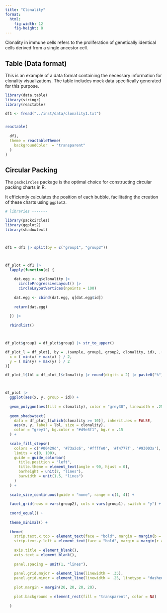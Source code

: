 ```yaml
---
title: "Clonality"
format:
  html:
    fig-width: 12
    fig-height: 8
---
```


Clonality in immune cells refers to the proliferation of genetically identical cells derived from a single ancestor cell.


## Table (Data format)

This is an example of a data format containing the necessary information for clonality visualizations. The table includes mock data specifically generated for this purpose.


```r

library(data.table)
library(stringr)
library(reactable)

df1 <- fread("../inst/data/clonality1.txt") 


reactable(
  
  df1, 
  theme = reactableTheme(
    backgroundColor  = "transparent"
  )
)

```

## Circular Packing

The `packcircles` package is the optimal choice for constructing circular packing charts in R. 

It efficiently calculates the position of each bubble, facilitating the creation of these charts using `ggplot2`.


```r

# libraries -------

library(packcircles)
library(ggplot2)
library(shadowtext)



df1 = df1 |> split(by = c("group1", "group2"))



df_plot = df1 |> 
  lapply(function(q) {
    
    dat.egg <- q$clonality |> 
      circleProgressiveLayout() |> 
      circleLayoutVertices(npoints = 100)
    
    dat.egg <- cbind(dat.egg, q[dat.egg$id]) 
    
    return(dat.egg)
    
  }) |>
  
  rbindlist()



df_plot$group1 = df_plot$group1 |> str_to_upper()

df_plot_l = df_plot[, by = .(sample, group1, group2, clonality, id), .(
  x = ( min(x) + max(x) ) / 2,
  y = ( min(y) + max(y) ) / 2
)]

df_plot_l$lbl = df_plot_l$clonality |> round(digits = 2) |> paste0("%")



df_plot |>
  ggplot(aes(x, y, group = id)) +
  
  geom_polygon(aes(fill = clonality), color = "grey30", linewidth = .25) +
  
  geom_shadowtext(
    data = df_plot_l[which(clonality >= 10)], inherit.aes = FALSE,
    aes(x, y, label = lbl, size = clonality),  
    color = "grey1", bg.color = "#d9e3f1", bg.r = .15
  ) +
  
  scale_fill_stepsn(
    colors = c('#00429d', '#73a2c6', '#ffffe0', '#f4777f', '#93003a'),
    limits = c(0, 100),
    guide = guide_colorbar(
      title.position = "left",
      title.theme = element_text(angle = 90, hjust = 0),
      barheight = unit(7, "lines"),
      barwidth = unit(1.5, "lines")
    )
  ) +
  
  scale_size_continuous(guide = "none", range = c(1, 4)) +
  
  facet_grid(rows = vars(group2), cols = vars(group1), switch = "y") +
  
  coord_equal() +
  
  theme_minimal() +
  
  theme(
    strip.text.x.top = element_text(face = "bold", margin = margin(b = 10)),
    strip.text.y.left = element_text(face = "bold", margin = margin(r = 10)),
    
    axis.title = element_blank(),
    axis.text = element_blank(),
    
    panel.spacing = unit(1, "lines"),
    
    panel.grid.major = element_line(linewidth = .35),
    panel.grid.minor = element_line(linewidth = .25, linetype = "dashed"),
    
    plot.margin = margin(20, 20, 20, 20),
    
    plot.background = element_rect(fill = "transparent", color = NA)
    
  )
```
